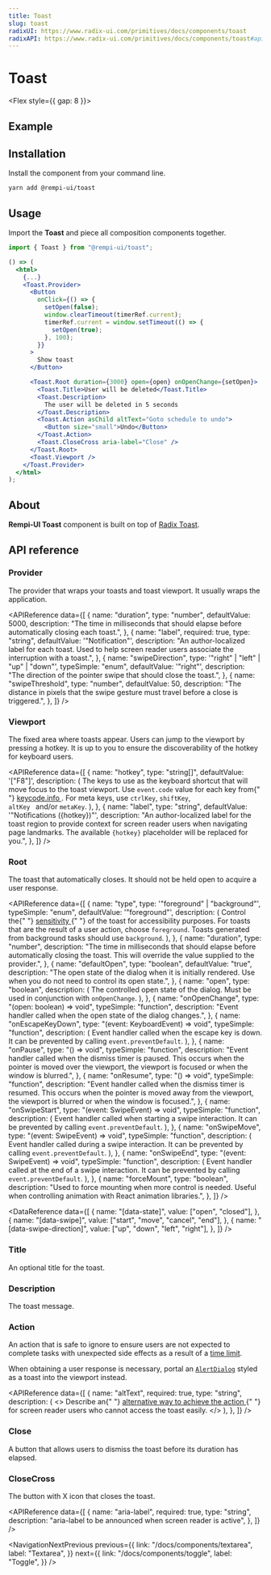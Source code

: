```yaml
---
title: Toast
slug: toast
radixUI: https://www.radix-ui.com/primitives/docs/components/toast
radixAPI: https://www.radix-ui.com/primitives/docs/components/toast#api-reference
---
```


# Toast

<Description text="A succinct message that is displayed temporarily." />

<Flex style={{ gap: 8 }}>
  <RadixUI href="https://www.radix-ui.com/primitives/docs/components/toast" />
  <RadixAPI href="https://www.radix-ui.com/primitives/docs/components/toast#api-reference" />
</Flex>

## Example

<PreviewComponent name="toast" />

## Installation

Install the component from your command line.

```bash
yarn add @rempi-ui/toast
```

## Usage

Import the <strong>Toast</strong> and piece all composition components together.

```jsx
import { Toast } from "@rempi-ui/toast";

() => (
  <html>
    {...}
    <Toast.Provider>
      <Button
        onClick={() => {
          setOpen(false);
          window.clearTimeout(timerRef.current);
          timerRef.current = window.setTimeout(() => {
            setOpen(true);
          }, 100);
        }}
      >
        Show toast
      </Button>

      <Toast.Root duration={3000} open={open} onOpenChange={setOpen}>
        <Toast.Title>User will be deleted</Toast.Title>
        <Toast.Description>
          The user will be deleted in 5 seconds
        </Toast.Description>
        <Toast.Action asChild altText="Goto schedule to undo">
          <Button size="small">Undo</Button>
        </Toast.Action>
        <Toast.CloseCross aria-label="Close" />
      </Toast.Root>
      <Toast.Viewport />
    </Toast.Provider>
  </html>
);
```

## About

<strong>Rempi-UI Toast</strong> component is built on top of [Radix Toast](https://www.radix-ui.com/primitives/docs/components/toast).

## API reference

### Provider

The provider that wraps your toasts and toast viewport. It usually wraps the application.

<MoreInfo
  componentName="Radix Toast Provider"
  componentLink="https://www.radix-ui.com/primitives/docs/components/toast#portal"
/>

<APIReference
  data={[
    {
      name: "duration",
      type: "number",
      defaultValue: 5000,
      description:
        "The time in milliseconds that should elapse before automatically closing each toast.",
    },
    {
      name: "label",
      required: true,
      type: "string",
      defaultValue: '"Notification"',
      description:
        "An author-localized label for each toast. Used to help screen reader users associate the interruption with a toast.",
    },
    {
      name: "swipeDirection",
      type: '"right" | "left" | "up" | "down"',
      typeSimple: "enum",
      defaultValue: '"right"',
      description:
        "The direction of the pointer swipe that should close the toast.",
    },
    {
      name: "swipeThreshold",
      type: "number",
      defaultValue: 50,
      description:
        "The distance in pixels that the swipe gesture must travel before a close is triggered.",
    },
  ]}
/>

### Viewport

The fixed area where toasts appear. Users can jump to the viewport by pressing a hotkey. It is up to you to ensure the discoverability of the hotkey for keyboard users.

<MoreInfo
  componentName="Radix Toast Viewport"
  componentLink="https://www.radix-ui.com/primitives/docs/components/toast#viewport"
/>

<APIReference
  data={[
    {
      name: "hotkey",
      type: "string[]",
      defaultValue: '["F8"]',
      description: (
        <span>
          The keys to use as the keyboard shortcut that will move focus to the
          toast viewport. Use <code>event.code</code> value for each key from{" "}
          <a href="https://keycode.info/" target="_blank">
            keycode.info
          </a>
          . For meta keys, use <code>ctrlKey</code>, <code>shiftKey</code>, <code>
            altKey
          </code> and/or <code>metaKey</code>.
        </span>
      ),
    },
    {
      name: "label",
      type: "string",
      defaultValue: '"Notifications ({hotkey})"',
      description:
        "An author-localized label for the toast region to provide context for screen reader users when navigating page landmarks. The available `{hotkey}` placeholder will be replaced for you.",
    },
  ]}
/>

### Root

The toast that automatically closes. It should not be held open to acquire a user response.

<MoreInfo
  componentName="Radix Toast Root"
  componentLink="https://www.radix-ui.com/primitives/docs/components/toast#root"
/>

<APIReference
  data={[
    {
      name: "type",
      type: '"foreground" | "background"',
      typeSimple: "enum",
      defaultValue: '"foreground"',
      description: (
        <span>
          Control the{" "}
          <a href="https://www.radix-ui.com/primitives/docs/components/toast#sensitivity">
            sensitivity
          </a>{" "}
          of the toast for accessibility purposes. For toasts that are the
          result of a user action, choose <code>foreground</code>. Toasts
          generated from background tasks should use <code>background</code>.
        </span>
      ),
    },
    {
      name: "duration",
      type: "number",
      description:
        "The time in milliseconds that should elapse before automatically closing the toast. This will override the value supplied to the provider.",
    },
    {
      name: "defaultOpen",
      type: "boolean",
      defaultValue: "true",
      description:
        "The open state of the dialog when it is initially rendered. Use when you do not need to control its open state.",
    },
    {
      name: "open",
      type: "boolean",
      description: (
        <span>
          The controlled open state of the dialog. Must be used in conjunction
          with <code>onOpenChange</code>.
        </span>
      ),
    },
    {
      name: "onOpenChange",
      type: "(open: boolean) => void",
      typeSimple: "function",
      description:
        "Event handler called when the open state of the dialog changes.",
    },
    {
      name: "onEscapeKeyDown",
      type: "(event: KeyboardEvent) => void",
      typeSimple: "function",
      description: (
        <span>
          Event handler called when the escape key is down. It can be prevented
          by calling <code>event.preventDefault</code>.
        </span>
      ),
    },
    {
      name: "onPause",
      type: "() => void",
      typeSimple: "function",
      description:
        "Event handler called when the dismiss timer is paused. This occurs when the pointer is moved over the viewport, the viewport is focused or when the window is blurred.",
    },
    {
      name: "onResume",
      type: "() => void",
      typeSimple: "function",
      description:
        "Event handler called when the dismiss timer is resumed. This occurs when the pointer is moved away from the viewport, the viewport is blurred or when the window is focused.",
    },
    {
      name: "onSwipeStart",
      type: "(event: SwipeEvent) => void",
      typeSimple: "function",
      description: (
        <span>
          Event handler called when starting a swipe interaction. It can be
          prevented by calling <code>event.preventDefault</code>.
        </span>
      ),
    },
    {
      name: "onSwipeMove",
      type: "(event: SwipeEvent) => void",
      typeSimple: "function",
      description: (
        <span>
          Event handler called during a swipe interaction. It can be prevented
          by calling <code>event.preventDefault</code>.
        </span>
      ),
    },
    {
      name: "onSwipeEnd",
      type: "(event: SwipeEvent) => void",
      typeSimple: "function",
      description: (
        <span>
          Event handler called at the end of a swipe interaction. It can be
          prevented by calling <code>event.preventDefault</code>.
        </span>
      ),
    },
    {
      name: "forceMount",
      type: "boolean",
      description:
        "Used to force mounting when more control is needed. Useful when controlling animation with React animation libraries.",
    },
  ]}
/>

<DataReference
  data={[
    {
      name: "[data-state]",
      value: ["open", "closed"],
    },
    {
      name: "[data-swipe]",
      value: ["start", "move", "cancel", "end"],
    },
    {
      name: "[data-swipe-direction]",
      value: ["up", "down", "left", "right"],
    },
  ]}
/>

### Title

An optional title for the toast.

<MoreInfo
  componentName="Radix Toast Title"
  componentLink="https://www.radix-ui.com/primitives/docs/components/toast#title"
/>

### Description

The toast message.

<MoreInfo
  componentName="Radix Toast Description"
  componentLink="https://www.radix-ui.com/primitives/docs/components/toast#description"
/>

### Action

An action that is safe to ignore to ensure users are not expected to complete tasks with unexpected side effects as a result of a [time limit](https://www.w3.org/TR/UNDERSTANDING-WCAG20/time-limits-required-behaviors.html).

When obtaining a user response is necessary, portal an [`AlertDialog`](/docs/components/alert-dialog) styled as a toast into the viewport instead.

<MoreInfo
  componentName="Radix Toast Action"
  componentLink="https://www.radix-ui.com/primitives/docs/components/toast#action"
/>

<APIReference
  data={[
    {
      name: "altText",
      required: true,
      type: "string",
      description: (
        <>
          Describe an{" "}
          <a href="https://www.radix-ui.com/primitives/docs/components/toast#alternative-action">
            alternative way to achieve the action
          </a>{" "}
          for screen reader users who cannot access the toast easily.
        </>
      ),
    },
  ]}
/>

### Close

A button that allows users to dismiss the toast before its duration has elapsed.

<MoreInfo
  componentName="Radix Toast Close"
  componentLink="https://www.radix-ui.com/primitives/docs/components/toast#close"
/>

### CloseCross

The button with X icon that closes the toast.

<APIReference
  data={[
    {
      name: "aria-label",
      required: true,
      type: "string",
      description: "aria-label to be announced when screen reader is active",
    },
  ]}
/>

<NavigationNextPrevious
  previous={{
    link: "/docs/components/textarea",
    label: "Textarea",
  }}
  next={{
    link: "/docs/components/toggle",
    label: "Toggle",
  }}
/>
